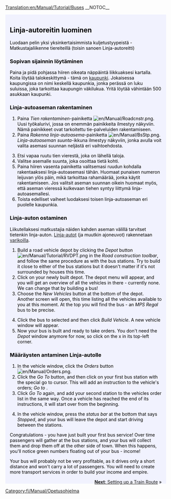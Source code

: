 [[Translation:en/Manual/Tutorial/Buses]]
{{en/Translation|origin= en/Manual/Tutorial/Buses
|from  = en
|to    = fi
|Percentage =50
}}
__NOTOC__
{{en/Tabs|5|2
|fi/Manual/Tutorial/Opetusohjelma|1. Aloittaminen<!--
-->|fi/Manual/Tutorial/Bussit|2. Linja-autot<!--
-->|fi/Manual/Tutorial/Junat|3. Junat<!--
-->|fi/Manual/Tutorial/Lentokoneet|4. Lentokoneet<!--
-->|fi/Manual/Tutorial/Yhteenveto|5. Yhteenveto}}
<div style="padding:.5em 1em 1em 1em; border-top:none; background-color:#f1f2fe; color:#000;">
{{fi/Manual/Tutorial/Tutorial}}
==Linja-autoreitin luominen==
Luodaan pelin yksi yksinkertaisimmista kuljetustyypeistä - Matkustajaliikenne tiereiteillä (toisin sanoen Linja-autoreitti)

===Sopivan sijainnin löytäminen===
Paina ja pidä pohjassa hiiren oikeata näppäintä liikkuaksesi kartalla. Koita löytää talokeskittymä - tämä on [[fi/Kaupungit|kaupunki]]. Jokaisessa kaupungissa on nimi keskellä kaupunkia, jonka perässä on luku suluissa, joka tarkoittaa kaupungin väkilukua. Yritä löytää vähintään 500 asukkaan kaupunki.
{{en/Phototable|[[File:fi/Manual/Opetusohjelma Bussit 1.png|400px|Kaupunki]]|Kaupunki|none}}

===Linja-autoaseman rakentaminen===
#Paina ''Tien rakentaminen''-painiketta [[File:en/Manual/Roadcnstr.png]]. Uusi työkalurivi, jossa on enemmän painikkeita ilmestyy näkyviin. Nämä painikkeet ovat tarkoitettu tie-palveluiden rakentamiseen.
#Paina ''Rakenna linja-autoasema''-painiketta [[File:en/Manual/BsStp.png]]. ''Linja-autoaseman suunta''-ikkuna ilmestyy näkyviin, jonka avulla voit valita asemasi suunnan neljästä eri vaihtoehdosta.
{{en/Phototable|[[File:fi/Manual/Opetusohjelma Bussit 2.png]]|Linja-autoaseman suunnan ja sijainnin valitseminen|none|6=:}}
<ol start="3">
<li>Etsi vapaa ruutu tien vierestä, joka on lähellä taloja.
<li>Valitse asemalle suunta, joka osoittaa tietä kohti. 
<li>Paina hiiren vasenta painiketta valitsemasi ruudun kohdalla rakentaaksesi linja-autoasemasi tähän. Huomaat punaisen numeron leijuvan ylös päin, mikä tarkoittaa rahamäärää, jonka käytit rakentamiseen. Jos valitsit aseman suunnan oikein huomaat myös, että aseman vieressä kulkevaan tiehen syntyy liittymä linja-autoasemallesi.
<li>Toista edelliset vaiheet luodaksesi toisen linja-autoaseman eri puolelle kaupunkia.
</ol>
{{en/Phototable|[[File:fi/Manual/Opetusohjelma Bussit 4.png|400px]]|Kahden linja-autoaseman rakentaminen|none|6=:}}

===Linja-auton ostaminen===
Liikutellaksesi matkustajia näiden kahden aseman välillä tarvitset tietenkin linja-auton. [[fi/Bussit|Linja-autot]] (ja muutkin ajoneuvot) rakennetaan [[fi/Varikot|varikoilla]].
#Build a road vehicle depot by clicking the ''Depot'' button [[File:en/Manual/Tutorial/RVDPT.png]] in the ''Road construction toolbar'', and follow the same procedure as with the bus stations. Try to build it close to either of the bus stations but it doesn't matter if it's not surrounded by houses this time.
#Click on your newly built depot. The depot menu will appear, and you will get an overview of all the vehicles in there - currently none. We can change that by building a bus!
#Choose the ''New Vehicles'' button at the bottom of the depot. Another screen will open, this time listing all the vehicles available to you at this moment. At the top you will find the bus - an ''MPS Regal'' bus to be precise.
{{en/Phototable|[[File:en/Manual/Tutorial bus 5.png]]|Inside the depot...|none|6=:}}
<ol start="4">
<li>Click the bus to selected and then click ''Build Vehicle''. A new vehicle window will appear.
<li>Now your bus is built and ready to take orders. You don't need the ''Depot'' window anymore for now, so click on the x in its top-left corner.
</ol>

===Määräysten antaminen Linja-autolle===
#In the vehicle window, click the ''Orders'' button [[File:en/Manual/Orders.png]]. 
#Click the ''Go To'' button, and then click on your first bus station with the special go to cursor. This will add an instruction to the vehicle's orders; ''Go to <station name>''. 
#Click ''Go To'' again, and add your second station to the vehicles order list in the same way. Once a vehicle has reached the end of its instructions, it will start over from the beginning.
{{en/Phototable|[[File:en/Manual/Tutorial bus 6.png]]|Giving orders.|none|6=:}}
<ol start="4">
<li>In the vehicle window, press the ''status bar'' at the bottom that says ''Stopped'', and your bus will leave the depot and start driving between the stations.
</ol>
{{en/Phototable|[[File:en/Manual/Tutorial bus 7.png]]|Your first bus is about to arrive at the bus station.|none|6=:}}
Congratulations - you have just built your first bus service! Over time passengers will gather at the bus stations, and your bus will collect them and drop them off at the other side of town. When this happens, you'll notice green numbers floating out of your bus - income!

Your bus will probably not be very profitable, as it drives only a short distance and won't carry a lot of passengers. You will need to create more transport services in order to build your income and empire.

<span style="float: right">[[en/Manual/Tutorial/Trains|'''Next''': Setting up a Train Route]] &raquo;</span>
</div>
[[Category:fi/Manual/Opetusohjelma]]